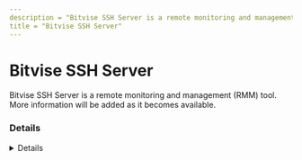 ```yaml
---
description = "Bitvise SSH Server is a remote monitoring and management (RMM) tool. More information will be added as it becomes available."
title = "Bitvise SSH Server"
---
```




# Bitvise SSH Server

Bitvise SSH Server is a remote monitoring and management (RMM) tool. More information will be added as it becomes available.

### Details
<Details author={""}
         category={""}
         created={""}
         website={""}
         lastModified={""}
         privileges={""}
         free={ "" }
         verification={""}
/>

#### Installation Paths
<Card code={ ["C:\\Program Files\\Bitvise SSH Server\\*", "*\\Bitvise SSH Server\\*", "*\\BvSshServer-Inst.exe"] }/>





### Forensic Artifacts








### Detections
- Detects potential processes activity of Bitvise SSH Server RMM tool
  - [Sigma Rule](https://github.com/magicsword-io/LOLRMM/blob/main/detections/sigma/bitvise_ssh_server_processes_sigma.yml)


